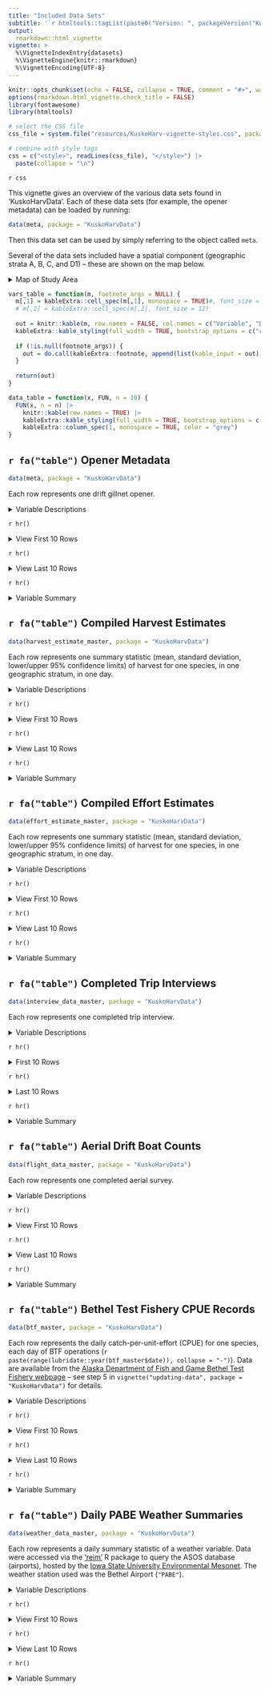 ```yaml
---
title: "Included Data Sets"
subtitle: '`r htmltools::tagList(paste0("Version: ", packageVersion("KuskoHarvData")), htmltools::img(src="../man/figures/sticker/KuskoHarvData-logo.png", align = "right", height = "200px", style = "margin-top: -50px;"))`'
output: 
  rmarkdown::html_vignette
vignette: >
  %\VignetteIndexEntry{datasets}
  %\VignetteEngine{knitr::rmarkdown}
  %\VignetteEncoding{UTF-8}
---
```


```r
knitr::opts_chunk$set(echo = FALSE, collapse = TRUE, comment = "#>", warning = FALSE, message = FALSE)
options(rmarkdown.html_vignette.check_title = FALSE)
library(fontawesome)
library(htmltools)
```

```r
# select the CSS file
css_file = system.file("resources/KuskoHarv-vignette-styles.css", package = "KuskoHarvUtils")

# combine with style tags
css = c("<style>", readLines(css_file), "</style>") |> 
  paste(collapse = "\n")
```

`r css`

This vignette gives an overview of the various data sets found in 'KuskoHarvData'.
Each of these data sets (for example, the opener metadata) can be loaded by running:

```r
data(meta, package = "KuskoHarvData")
```

Then this data set can be used by simply referring to the object called `meta`.

Several of the data sets included have a spatial component (geographic strata A, B, C, and D1) -- these are shown on the map below.

<details>
<summary>Map of Study Area</summary>

```r
knitr::include_graphics(system.file("resources/map.png", package = "KuskoHarvUtils"))
```

</details>

```r
vars_table = function(m, footnote_args = NULL) {
  m[,1] = kableExtra::cell_spec(m[,1], monospace = TRUE)#, font_size = 12)
  # m[,2] = kableExtra::cell_spec(m[,2], font_size = 12)
  
  out = knitr::kable(m, row.names = FALSE, col.names = c("Variable", "Description"), escape = FALSE) |> 
  kableExtra::kable_styling(full_width = TRUE, bootstrap_options = c("condensed"), font_size = 12)
  
  if (!is.null(footnote_args)) {
    out = do.call(kableExtra::footnote, append(list(kable_input = out), footnote_args))
  }
  
  return(out)
}

data_table = function(x, FUN, n = 10) {
  FUN(x, n = n) |> 
    knitr::kable(row.names = TRUE) |> 
    kableExtra::kable_styling(full_width = TRUE, bootstrap_options = c("condensed"), font_size = 12) |> 
    kableExtra::column_spec(1, monospace = TRUE, color = "grey")
}
```

## `r fa("table")` Opener Metadata

::::::{.indent}

```r
data(meta, package = "KuskoHarvData")
```

:::{.describe}
Each row represents one drift gillnet opener.
:::

<details>
<summary>Variable Descriptions</summary>

```r
matrix(c(
  # VARIABLE                              # DESCRIPTION
  "start; end",        "Start and end dates/times of the opener",
  "flights_planned",   "Number of aerial surveys planned for the day",
  "flights_flown",     "Number of aerial surveys completed for the day",
  "announcement",      "Identifier of the official agency announcement authorizing the opener (not always available)"
), ncol = 2, byrow = TRUE) |> 
vars_table()
```

</details>

`r hr()`

<details>
<summary>View First 10 Rows</summary>

```r
data_table(meta, head)
```

</details>

`r hr()`

<details>
<summary>View Last 10 Rows</summary>

```r
data_table(meta, tail)
```

</details>

`r hr()`

<details>
<summary>Variable Summary</summary>

```r
summary(meta)
```

</details>

::::::

## `r fa("table")` Compiled Harvest Estimates

::::::{.indent}

```r
data(harvest_estimate_master, package = "KuskoHarvData")
```

:::{.describe}
Each row represents one summary statistic (mean, standard deviation, lower/upper 95% confidence limits) of harvest for one species, in one geographic stratum, in one day.
:::

<details>
<summary>Variable Descriptions</summary>

```r
matrix(c(
  # VARIABLE                              # DESCRIPTION
  "date",        "The date to which the estimate applies",
  "species",     "The species to which the estimate applies",
  "stratum",     "The geographic stratum to which the estimate applies",
  "quantity",    "The summary statistic of bootstrapped harvest estimates: point estimate (`mean`), standard deviation (`sd`), and 95% confidence limits (`lwr95` and `upr95`)",
  "estimate",    "The estimated value of the harvest summary statistic"
), ncol = 2, byrow = TRUE) |> 
vars_table()
```

</details>

`r hr()`

<details>
<summary>View First 10 Rows</summary>

```r
data_table(harvest_estimate_master, head)
```

</details>

`r hr()`

<details>
<summary>View Last 10 Rows</summary>

```r
data_table(harvest_estimate_master, tail)
```

</details>

`r hr()`

<details>
<summary>Variable Summary</summary>

```r
summary(harvest_estimate_master)
```

</details>

::::::

## `r fa("table")` Compiled Effort Estimates

::::::{.indent}

```r
data(effort_estimate_master, package = "KuskoHarvData")
```

:::{.describe}
Each row represents one summary statistic (mean, standard deviation, lower/upper 95% confidence limits) of harvest for one species, in one geographic stratum, in one day.
:::

<details>
<summary>Variable Descriptions</summary>

```r
matrix(c(
  # VARIABLE                              # DESCRIPTION
  "date",        "The date to which the estimate applies",
  "stratum",     "The geographic stratum to which the estimate applies",
  "estimate",    "The estimated number of drift boat trips that occured in that stratum in that day."
), ncol = 2, byrow = TRUE) |> 
vars_table()
```

</details>

`r hr()`

<details>
<summary>View First 10 Rows</summary>

```r
data_table(effort_estimate_master, head)
```

</details>

`r hr()`

<details>
<summary>View Last 10 Rows</summary>

```r
data_table(effort_estimate_master, tail)
```

</details>

`r hr()`

<details>
<summary>Variable Summary</summary>

```r
summary(effort_estimate_master)
```

</details>

::::::

## `r fa("table")` Completed Trip Interviews

::::::{.indent}

```r
data(interview_data_master, package = "KuskoHarvData")
```

:::{.describe}
Each row represents one completed trip interview.
:::

<details>
<summary>Variable Descriptions</summary>

```r
matrix(c(
  # VARIABLE                     # DESCRIPTION
  "UID",                         "Unique identifer of the opener (`YYYY_MM_DD` format)",
  "source",                      "Interview data source (BBH = Bethel Boat Harbor, CBM = Community-Based Harvest Monitoring, FC = Bethel-area Fish Camps, ADFG = ADF&G Division of Subsistence Surveys)",
  "stratum",                     "Geographic stratum in which trip occurred (see the map)",
  "gear",                        "Gillnet type: drift for set",
  "net_length",                  "Length of gillnet (feet)",
  "mesh_size",                   "Gillnet stretched mesh size (inches)",
  "trip_start; trip_end",        "Fisher-reported departure/return times",
  "trip_duration",               "The time elapsed between `trip_start` and `trip_end`",
  "soak_duration",               "Fisher-reported time spent with net soaking",
  "chinook; chum; sockeye",      "Fisher-reported salmon harvest by species",
  "village",                     "Location of the interview",
  "suit_effort",                 "<sup>a</sup>Logical flag for whether all information is available for estimating effort.",
  "suit_cr_info",                "<sup>a</sup>Logical flag for whether all information is available for estimating catch rate (`fish/(soak_duration * net_length`))",
  "suit_cr_reliable",            "<sup>a</sup>Logical flag for whether data passed QA/QC checks for calculating catch rate",
  "suit_avg_soak",               "<sup>a</sup>Logical flag for whether soak duration data passed QA/QC checks",
  "suit_avg_net",                "<sup>a</sup>Logical flag for whether the net length data passed QA/QC checks",
  "note",                        "Auto-generated description of QA/QC issues identified"
), ncol = 2, byrow = TRUE) |> 

vars_table(footnote_args = list(alphabet = c("Complete details of QA/QC checks performed found [here](https://htmlpreview.github.io/?https://github.com/bstaton1/KuskoHarvEst/blob/main/inst/rstudio/templates/04-docs/06-data-checks.html).")))
```

</details>

`r hr()`

<details>
<summary>First 10 Rows</summary>

```r
data_table(interview_data_master, head)
```

</details>

`r hr()`

<details>
<summary>Last 10 Rows</summary>

```r
data_table(interview_data_master, tail)
```

</details>

`r hr()`

<details>
<summary>Variable Summary</summary>

```r
summary(interview_data_master)
```

</details>

::::::

## `r fa("table")` Aerial Drift Boat Counts

::::::{.indent}

```r
data(flight_data_master, package = "KuskoHarvData")
```

:::{.describe}
Each row represents one completed aerial survey.
:::

<details>
<summary>Variable Descriptions</summary>

```r
matrix(c(
  # VARIABLE                              # DESCRIPTION
  "UID",                                  "Unique identifer of the opener (`YYYY_MM_DD` format)",
  "flight",                               "N^th^ survey in day",
  "start_time; endtime",                  "Beginning and ending times of the survey",
  "A_drift; B_drift; C_drift; D1_drift",  "Count of drift boats in each geographic stratum (see the map)"
), ncol = 2, byrow = TRUE) |> 
vars_table()
```

</details>

`r hr()`

<details>
<summary>View First 10 Rows</summary>

```r
data_table(flight_data_master, head)
```

</details>

`r hr()`

<details>
<summary>View Last 10 Rows</summary>

```r
data_table(flight_data_master, tail)
```

</details>

`r hr()`

<details>
<summary>Variable Summary</summary>

```r
summary(flight_data_master)
```

</details>

::::::

## `r fa("table")` Bethel Test Fishery CPUE Records

::::::{.indent}

```r
data(btf_master, package = "KuskoHarvData")
```

:::{.describe}
Each row represents the daily catch-per-unit-effort (CPUE) for one species, each day of BTF operations (`r paste(range(lubridate::year(btf_master$date)), collapse = "-")`).
Data are available from the [Alaska Department of Fish and Game Bethel Test Fishery webpage](https://www.adfg.alaska.gov/index.cfm?adfg=commercialbyareakuskokwim.btf) -- see step 5 in `vignette("updating-data", package = "KuskoHarvData")` for details.
:::

<details>
<summary>Variable Descriptions</summary>

```r
matrix(c(
  # VARIABLE    # DESCRIPTION
  "date",       "Date of sampling",
  "species",    "Species for which the CPUE values apply",
  "cpue",       "Catch per unit effort (salmon &#183; fathom<sup>-1</sup> &#183; minute <sup>-1</sup>)",
  "ccpue",      "Cumulative CPUE; the sum of all daily CPUE values up to and including the value in the `date` column"
), ncol = 2, byrow = TRUE) |> 
vars_table()
```

</details>

`r hr()`

<details>
<summary>View First 10 Rows</summary>

```r
data_table(btf_master, head)
```

</details>

`r hr()`

<details>
<summary>View Last 10 Rows</summary>

```r
data_table(btf_master, tail)
```

</details>

`r hr()`

<details>
<summary>Variable Summary</summary>

```r
summary(btf_master)
```

</details>

::::::

## `r fa("table")` Daily PABE Weather Summaries

::::::{.indent}

```r
data(weather_data_master, package = "KuskoHarvData")
```

:::{.describe}
Each row represents a daily summary statistic of a weather variable.
Data were accessed via the ['reim'](https://docs.ropensci.org/riem/index.html) R package to query the ASOS database (airports), hosted by the [Iowa State University Environmental Mesonet](https://mesonet.agron.iastate.edu/request/download.phtml?network=IN__ASOS).
The weather station used was the Bethel Airport (`"PABE"`).
:::

<details>
<summary>Variable Descriptions</summary>

```r
matrix(c(
  # VARIABLE                          # DESCRIPTION
  "date",                             "Date the data correspond to; only dates between June 1 and August 30 in years after and including 2016 are included",
  "mean_temp; min_temp; max_temp",    "Average, minimum, and maximum of all air temperature measurements for `date` (&deg;F)",
  "mean_relh",                        "Average of all relative humidity measurements for `date` (% of maximum)",
  "precip",                           "Sum of all precipitation measurements for `date` (inches)",
  "mean_Nwind",                       "Average of all wind speed measurements  for `date` (miles &#183; hour<sup>-1</sup>) after converting to northerly and easterly speed vectors. See `?KuskoHarvUtils::get_Nwind()` and `?KuskoHarvUtils::get_Ewind()` for details.",
  "mean_wind",                        "Average of all wind speed measurements for `date` (miles &#183; hour<sup>-1</sup>), regardless of direction",
  "max_gust",                         "Maximum of all gust measurements for `date`; gusts only register if they exceed 14 knots"
), ncol = 2, byrow = TRUE) |> 
vars_table()
```

</details>

`r hr()`

<details>
<summary>View First 10 Rows</summary>

```r
data_table(weather_data_master, head)
```

</details>

`r hr()`

<details>
<summary>View Last 10 Rows</summary>

```r
data_table(weather_data_master, tail)
```

</details>

`r hr()`

<details>
<summary>Variable Summary</summary>

```r
summary(weather_data_master)
```

</details>

::::::
